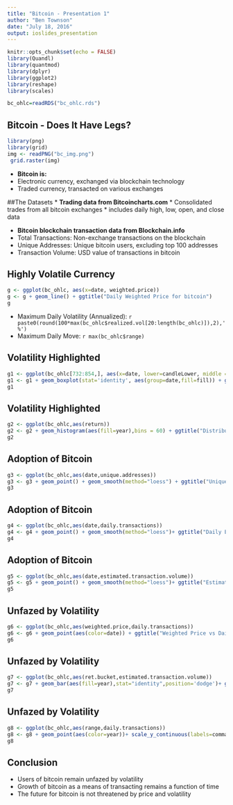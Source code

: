 ```yaml
---
title: "Bitcoin - Presentation 1"
author: "Ben Townson"
date: "July 18, 2016"
output: ioslides_presentation
---
```


```r
knitr::opts_chunk$set(echo = FALSE)
library(Quandl)
library(quantmod)
library(dplyr)
library(ggplot2)
library(reshape)
library(scales)

bc_ohlc=readRDS("bc_ohlc.rds")
```

## Bitcoin - Does It Have Legs?
```r
library(png)
library(grid)
img <- readPNG("bc_img.png")
 grid.raster(img)
```
  
* **Bitcoin is:**
* Electronic currency, exchanged via blockchain technology
* Traded currency, transacted on various exchanges

##The Datasets
* **Trading data from Bitcoincharts.com**
* Consolidated trades from all bitcoin exchanges
* includes daily high, low, open, and close data

* **Bitcoin blockchain transaction data from Blockchain.info**
* Total Transactions: Non-exchange transactions on the blockchain
* Unique Addresses: Unique bitcoin users, excluding top 100 addresses
* Transaction Volume: USD value of transactions in bitcoin

## Highly Volatile Currency
```r
g <- ggplot(bc_ohlc, aes(x=date, weighted.price)) 
g <- g + geom_line() + ggtitle("Daily Weighted Price for bitcoin")
g

```

* Maximum Daily Volatility (Annualized): `r paste0(round(100*max(bc_ohlc$realized.vol[20:length(bc_ohlc)]),2),'%')`
* Maximum Daily Move: `r max(bc_ohlc$range)`

## Volatility Highlighted
```r
g1 <- ggplot(bc_ohlc[732:854,], aes(x=date, lower=candleLower, middle = candleLower,upper=candleUpper,ymin=low,ymax=high)) 
g1 <- g1 + geom_boxplot(stat='identity', aes(group=date,fill=fill)) + ggtitle("Daily Price for bitcoin from November 2014-January 2015") + theme(legend.position = "none")
g1

```

## Volatility Highlighted
```r

g2 <- ggplot(bc_ohlc,aes(return))
g2 <- g2 + geom_histogram(aes(fill=year),bins = 60) + ggtitle("Distribution of Daily Returns") + scale_x_continuous(labels=percent)
g2

```


## Adoption of Bitcoin
```r

g3 <- ggplot(bc_ohlc,aes(date,unique.addresses))
g3 <- g3 + geom_point() + geom_smooth(method="loess") + ggtitle("Unique Bitcoin Addresses Used Daily") + scale_y_continuous(labels=comma)
g3

```

## Adoption of Bitcoin
```r

g4 <- ggplot(bc_ohlc,aes(date,daily.transactions))
g4 <- g4 + geom_point() + geom_smooth(method="loess")+ ggtitle("Daily Estimated Transactions") + scale_y_continuous(labels=comma) 
g4

```

## Adoption of Bitcoin
```r

g5 <- ggplot(bc_ohlc,aes(date,estimated.transaction.volume))
g5 <- g5 + geom_point() + geom_smooth(method="loess")+ ggtitle("Estimated USD Transaction Volume") + scale_y_continuous(labels=comma)
g5

```

## Unfazed by Volatility
```r

g6 <- ggplot(bc_ohlc,aes(weighted.price,daily.transactions))
g6 <- g6 + geom_point(aes(color=date)) + ggtitle("Weighted Price vs Daily Transactions") + scale_y_continuous(labels=comma)
g6

```

## Unfazed by Volatility
```r
g7 <- ggplot(bc_ohlc,aes(ret.bucket,estimated.transaction.volume))
g7 <- g7 + geom_bar(aes(fill=year),stat="identity",position='dodge')+ ggtitle("Transactions vs Daily Returns") + scale_y_continuous(labels=comma) + xlab("Return Buckets")
g7

```

## Unfazed by Volatility
```r
g8 <- ggplot(bc_ohlc,aes(range,daily.transactions))
g8 <- g8 + geom_point(aes(color=year))+ scale_y_continuous(labels=comma)+ ggtitle("Daily Price Range vs Daily Transactions")
g8

```

## Conclusion

- Users of bitcoin remain unfazed by volatility
- Growth of bitcoin as a means of transacting remains a function of time
- The future for bitcoin is not threatened by price and volatility